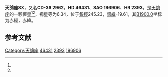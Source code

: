 {{Starbox begin
| name = 天鸽座SX
}}
{{Starbox observe
| epoch = [[J2000.0|J2000.0]]
| constell = [[天鸽座|天鸽座]]<ref name=SIMBAD>{{cite web
 | url=http://simbad.u-strasbg.fr/simbad/sim-id?Ident=HR+2393
 | title =Pulsating variable Star
 | publisher=Centre de Données astronomiques de Strasbourg
 | work=SIMBAD
 | accessdate=2012-07-13}}</ref><ref name=DATA>{{cite web
 | url=http://vizier.u-strasbg.fr/viz-bin/VizieR-5?-out.add=.&-source=5050&-corr=PK=HR&-out.max=9999&HR=2393
 | title=VizieR Detailed Page
 | accessdate=2012-07-13
 | archive-date=2016-03-04
 | archive-url=https://web.archive.org/web/20160304230626/http://vizier.u-strasbg.fr/viz-bin/VizieR-5?-out.add=.&-source=5050&-corr=PK=HR&-out.max=9999&HR=2393
 | dead-url=no
 }}</ref>
| 星官 = 
| ra = {{RA|6|31|35}}<ref name=SIMBAD /><ref name=DATA />
| dec = {{DEC|-36|56|24}}<ref name=SIMBAD /><ref name=DATA />
| appmag_v = 6.34<ref name=SIMBAD /><ref name=DATA />
}}
{{Starbox character
| class = M1III<ref name=SIMBAD /><ref name=DATA />
| b-v = 1.63<ref name=SIMBAD /><ref name=DATA />
| u-b = 1.91<ref name=SIMBAD /><ref name=DATA />
| r-i = <ref name=SIMBAD /><ref name=DATA />
| variable = 
}}
{{Starbox astrometry
| radial_v = 1.91
| prop_mo_ra = 54
| parallax = 
| p_error = 
}}
{{Starbox catalog
| names =CD-36 2962，[[SAO星表|SAO]] 196906，[[HD星表|HD]] 46431，[[HR星表|HR]] 2393}}
{{Starbox reference |Simbad=HR+2393}}
{{Starbox end}}

'''天鸽座SX'''，又名'''CD-36 2962'''，'''HD 46431'''、'''SAO 196906'''、'''HR 2393'''，是[[天鸽座|天鸽座]]的一颗恒星<ref name=SIMBAD /><ref name=DATA />，视星等为6.34，位于[[銀道座標系|銀經]]245.23，[[銀道座標系|銀緯]]-19.61，其[[B1900.0|B1900.0]]坐标为赤經{{RA|6|28|7.1}}，赤緯{{DEC|-36|-19.61|11}}。

== 参考文献 ==
{{reflist}}

{{star-stub}}

{{天鸽座恒星}}
[[Category:天鸽座|Category:天鸽座]]
[[Category:HD和HDE天體|46431]]
[[Category:HR天體|2393]]
[[Category:SAO天體|196906]]